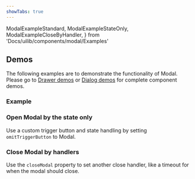 ```yaml
---
showTabs: true
---
```


  ModalExampleStandard,
  ModalExampleStateOnly,
  ModalExampleCloseByHandler,
} from 'Docs/uilib/components/modal/Examples'

## Demos

The following examples are to demonstrate the functionality of Modal. Please go to [Drawer demos](/uilib/components/drawer/demos) or [Dialog demos](/uilib/components/dialog/demos) for complete component demos.

### Example

<ModalExampleStandard />

### Open Modal by the state only

Use a custom trigger button and state handling by setting `omitTriggerButton` to Modal.

<ModalExampleStateOnly />

### Close Modal by handlers

Use the `closeModal` property to set another close handler, like a timeout for when the modal should close.

<ModalExampleCloseByHandler />
